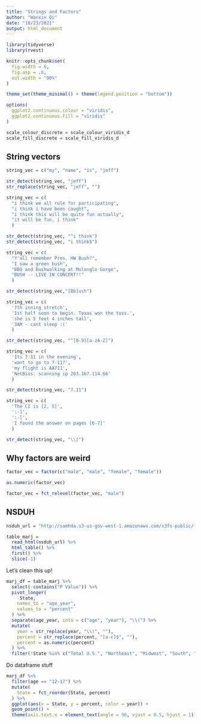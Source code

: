 ```yaml
---
title: "Strings and Factors"
author: "Wanxin Qi"
date: "10/23/2021"
output: html_document
---
```


```r
library(tidyverse)
library(rvest)

knitr::opts_chunk$set(
  fig.width = 6,
  fig.asp = .6,
  out.width = "90%"
)

theme_set(theme_minimal() + theme(legend.position = "bottom"))

options(
  ggplot2.continuous.colour = "viridis",
  ggplot2.continuous.fill = "viridis"
)

scale_colour_discrete = scale_colour_viridis_d
scale_fill_discrete = scale_fill_viridis_d
```


## String vectors

```r
string_vec = c("my", "name", "is", "jeff")

str_detect(string_vec, "jeff")
str_replace(string_vec, "jeff", "")
```

```r
string_vec = c(
  "i think we all rule for participating",
  "i think i have been caught",
  "i think this will be quite fun actually",
  "it will be fun, i think"
  )

str_detect(string_vec, "^i think")
str_detect(string_vec, "i think$")

```

```r
string_vec = c(
  "Y'all remember Pres. HW Bush?",
  "I saw a green bush",
  "BBQ and Bushwalking at Molonglo Gorge",
  "BUSH -- LIVE IN CONCERT!!"
  )

str_detect(string_vec,"[Bb]ush")
```

```r
string_vec = c(
  '7th inning stretch',
  '1st half soon to begin. Texas won the toss.',
  'she is 5 feet 4 inches tall',
  '3AM - cant sleep :('
  )

str_detect(string_vec, "^[0-9][a-zA-Z]")
```

```r
string_vec = c(
  'Its 7:11 in the evening',
  'want to go to 7-11?',
  'my flight is AA711',
  'NetBios: scanning ip 203.167.114.66'
  )

str_detect(string_vec, "7.11")
```

```r
string_vec = c(
  'The CI is [2, 5]',
  ':-]',
  ':-[',
  'I found the answer on pages [6-7]'
  )

str_detect(string_vec, "\\[")
```


## Why factors are weird

```r
factor_vec = factor(c("male", "male", "female", "female"))

as.numeric(factor_vec)

factor_vec = fct_relevel(factor_vec, "male")
```


## NSDUH

```r
nsduh_url = "http://samhda.s3-us-gov-west-1.amazonaws.com/s3fs-public/field-uploads/2k15StateFiles/NSDUHsaeShortTermCHG2015.htm"

table_marj = 
  read_html(nsduh_url) %>% 
  html_table() %>% 
  first() %>%
  slice(-1)
```

Let's clean this up!

```r
marj_df = table_marj %>%
  select(-contains("P Value")) %>%
  pivot_longer(
    -State,
    names_to = "age_year",
    values_to = "percent"
  ) %>%
  separate(age_year, into = c("age", "year"), "\\(") %>%
  mutate(
    year = str_replace(year, "\\)", ""),
    percent = str_replace(percent, "[a-c]$", ""),
    percent = as.numeric(percent)
  ) %>%
  filter(!State %in% c("Total U.S.", "Northeast", "Midwest", "South", "West"))


```

Do dataframe stuff

```r
marj_df %>%
  filter(age == "12-17") %>%
  mutate(
    State = fct_reorder(State, percent)
  ) %>%
  ggplot(aes(x = State, y = percent, color = year)) +
  geom_point() +
  theme(axis.text.x = element_text(angle = 90, vjust = 0.5, hjust = 1))
```

